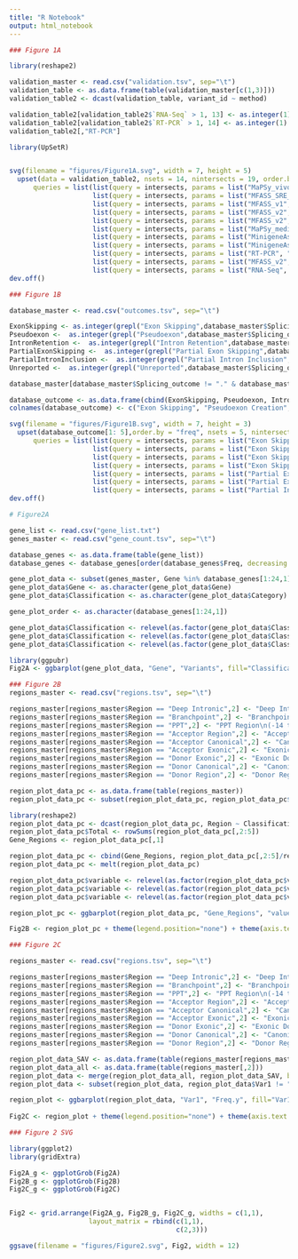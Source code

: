 ```yaml
---
title: "R Notebook"
output: html_notebook
---
```



```r
### Figure 1A

library(reshape2)

validation_master <- read.csv("validation.tsv", sep="\t")
validation_table <- as.data.frame(table(validation_master[c(1,3)]))
validation_table2 <- dcast(validation_table, variant_id ~ method)

validation_table2[validation_table2$`RNA-Seq` > 1, 13] <- as.integer(1)
validation_table2[validation_table2$`RT-PCR` > 1, 14] <- as.integer(1)
validation_table2[,"RT-PCR"]

library(UpSetR)


svg(filename = "figures/Figure1A.svg", width = 7, height = 5)
  upset(data = validation_table2, nsets = 14, nintersects = 19, order.by = "freq", point.size = 2,	mb.ratio = c(0.5, 0.5), text.scale = 1.2,
      queries = list(list(query = intersects, params = list("MaPSy_vivo", "MaPSy_vitro"), color = "#004488", active = TRUE),
                     list(query = intersects, params = list("MFASS_SRE_dhfr", "MFASS_SRE_smn1"), color = "#004488", active = TRUE),
                     list(query = intersects, params = list("MFASS_v1", "MFASS_v2"), color = "#004488", active = TRUE),
                     list(query = intersects, params = list("MFASS_v2", "MFASS_SRE_dhfr"), color = "#004488", active = TRUE),
                     list(query = intersects, params = list("MFASS_v2", "MFASS_SRE_dhfr", "MFASS_SRE_smn1"), color = "#004488", active = TRUE),
                     list(query = intersects, params = list("MaPSy_medium5SS", "MaPSy_weak5SS", "MaPSy_strong5SS"), color = "#004488", active = TRUE),
                     list(query = intersects, params = list("MinigeneAssay", "RT-PCR"), color = "#DDAA33", active = TRUE),
                     list(query = intersects, params = list("MinigeneAssay", "MaPSy_vivo", "MaPSy_vitro"), color = "#DDAA33", active = TRUE),
                     list(query = intersects, params = list("RT-PCR", "MaPSy_vivo", "MaPSy_vitro"), color = "#DDAA33", active = TRUE),
                     list(query = intersects, params = list("MFASS_v2", "MaPSy_vivo", "MaPSy_vitro"), color = "#DDAA33", active = TRUE),
                     list(query = intersects, params = list("RNA-Seq", "MinigeneAssay"), color = "#DDAA33", active = TRUE)))
dev.off()


```


```r

### Figure 1B

database_master <- read.csv("outcomes.tsv", sep="\t")

ExonSkipping <- as.integer(grepl("Exon Skipping",database_master$Splicing_outcome) & (!grepl("Partial Exon Skipping",database_master$Splicing_outcome) | grepl("Partial Exon Skipping And Exon Skipping",database_master$Splicing_outcome) | grepl("Exon Skipping And Partial Exon Skipping",database_master$Splicing_outcome) | grepl("Partial Exon Skipping, Exon Skipping",database_master$Splicing_outcome) | grepl("Exon Skipping, Partial Exon Skipping",database_master$Splicing_outcome)))
Pseudoexon <-  as.integer(grepl("Pseudoexon",database_master$Splicing_outcome))
IntronRetention <-  as.integer(grepl("Intron Retention",database_master$Splicing_outcome))
PartialExonSkipping <-  as.integer(grepl("Partial Exon Skipping",database_master$Splicing_outcome))
PartialIntronInclusion <-  as.integer(grepl("Partial Intron Inclusion",database_master$Splicing_outcome))
Unreported <-  as.integer(grepl("Unreported",database_master$Splicing_outcome))

database_master[database_master$Splicing_outcome != "." & database_master$Splicing_outcome != "Unspecified" & database_master$Splicing_outcome != "1" ,]

database_outcome <- as.data.frame(cbind(ExonSkipping, Pseudoexon, IntronRetention, PartialExonSkipping, PartialIntronInclusion, Unreported))
colnames(database_outcome) <- c("Exon Skipping", "Pseudoexon Creation", "Intron Retention", "Partial Exon Skipping", "Partial Intron Inclusion", "Unreported")

svg(filename = "figures/Figure1B.svg", width = 7, height = 3)
  upset(database_outcome[1: 5],order.by = "freq", nsets = 5, nintersects = 12, point.size = 2,	mb.ratio = c(0.6, 0.4), text.scale = 1.2,
      queries = list(list(query = intersects, params = list("Exon Skipping", "Partial Exon Skipping"), color = "#BB5566", active = TRUE),
                     list(query = intersects, params = list("Exon Skipping", "Partial Intron Inclusion"), color = "#BB5566", active = TRUE),
                     list(query = intersects, params = list("Exon Skipping", "Intron Retention"), color = "#BB5566", active = TRUE),
                     list(query = intersects, params = list("Exon Skipping", "Partial Intron Inclusion", "Partial Exon Skipping"), color = "#BB5566", active = TRUE),
                     list(query = intersects, params = list("Partial Exon Skipping", "Intron Retention"), color = "#BB5566", active = TRUE),
                     list(query = intersects, params = list("Partial Exon Skipping", "Partial Intron Inclusion"), color = "#BB5566", active = TRUE),
                     list(query = intersects, params = list("Partial Intron Inclusion", "Intron Retention"), color = "#BB5566", active = TRUE)))
dev.off()

```



```r

# Figure2A

gene_list <- read.csv("gene_list.txt")
genes_master <- read.csv("gene_count.tsv", sep="\t")

database_genes <- as.data.frame(table(gene_list))
database_genes <- database_genes[order(database_genes$Freq, decreasing = TRUE),]

gene_plot_data <- subset(genes_master, Gene %in% database_genes[1:24,1])
gene_plot_data$Gene <- as.character(gene_plot_data$Gene)
gene_plot_data$Classification <- as.character(gene_plot_data$Category)

gene_plot_order <- as.character(database_genes[1:24,1])

gene_plot_data$Classification <- relevel(as.factor(gene_plot_data$Classification), "Low-frequency")
gene_plot_data$Classification <- relevel(as.factor(gene_plot_data$Classification), "Normal")
gene_plot_data$Classification <- relevel(as.factor(gene_plot_data$Classification), "Conflicting")

library(ggpubr)
Fig2A <- ggbarplot(gene_plot_data, "Gene", "Variants", fill="Classification", ylab = "Variant Count", xlab = "Gene", palette = c("#808080", "#3987cc", "purple", "#db3d3d"), order = gene_plot_order, ylim=c(0,500), yaxp=c(0,500,5)) + theme(axis.text.x = element_text(angle = 45, hjust = 1)) + theme(axis.text.x = element_text(face = "italic")) + theme(legend.position = "none")


```



```r

### Figure 2B
regions_master <- read.csv("regions.tsv", sep="\t")

regions_master[regions_master$Region == "Deep Intronic",2] <- "Deep Intronic\n(+7 to -51)"
regions_master[regions_master$Region == "Branchpoint",2] <- "Branchpoint Region\n(-50 to -15)"
regions_master[regions_master$Region == "PPT",2] <- "PPT Region\n(-14 to -7)"
regions_master[regions_master$Region == "Acceptor Region",2] <- "Acceptor Region\n(-6 to -3)"
regions_master[regions_master$Region == "Acceptor Canonical",2] <- "Canonical Acceptor Site\n(-1 & -2)"
regions_master[regions_master$Region == "Acceptor Exonic",2] <- "Exonic Acceptor Region\n(3 exonic bases)"
regions_master[regions_master$Region == "Donor Exonic",2] <- "Exonic Donor Region\n(3 exonic bases)"
regions_master[regions_master$Region == "Donor Canonical",2] <- "Canonical Donor Site\n(+1 & +2)"
regions_master[regions_master$Region == "Donor Region",2] <- "Donor Region\n(+3 to +6)"

region_plot_data_pc <- as.data.frame(table(regions_master))
region_plot_data_pc <- subset(region_plot_data_pc, region_plot_data_pc$Region != "." & region_plot_data_pc$Classification != ".")

library(reshape2)
region_plot_data_pc <- dcast(region_plot_data_pc, Region ~ Classification)
region_plot_data_pc$Total <- rowSums(region_plot_data_pc[,2:5])
Gene_Regions <- region_plot_data_pc[,1]

region_plot_data_pc <- cbind(Gene_Regions, region_plot_data_pc[,2:5]/region_plot_data_pc[,6])
region_plot_data_pc <- melt(region_plot_data_pc)

region_plot_data_pc$variable <- relevel(as.factor(region_plot_data_pc$variable), "Low")
region_plot_data_pc$variable <- relevel(as.factor(region_plot_data_pc$variable), "Normal")
region_plot_data_pc$variable <- relevel(as.factor(region_plot_data_pc$variable), "Conflicting")

region_plot_pc <- ggbarplot(region_plot_data_pc, "Gene_Regions", "value", fill="variable", ylab = "Proportion", xlab = "Gene Region", legend.title = "Classification", palette = c("grey", "#3987cc", "purple", "#db3d3d"), order = c("Deep Intronic\n(+7 to -51)", "Branchpoint Region\n(-50 to -15)", "PPT Region\n(-14 to -7)", "Acceptor Region\n(-6 to -3)", "Canonical Acceptor Site\n(-1 & -2)", "Exonic Acceptor Region\n(3 exonic bases)", "Exonic", "Exonic Donor Region\n(3 exonic bases)", "Canonical Donor Site\n(+1 & +2)", "Donor Region\n(+3 to +6)"))

Fig2B <- region_plot_pc + theme(legend.position="none") + theme(axis.text.x = element_text(angle = 45, hjust = 1)) + labs(fill="Legend") 


```



```r

### Figure 2C

regions_master <- read.csv("regions.tsv", sep="\t")

regions_master[regions_master$Region == "Deep Intronic",2] <- "Deep Intronic\n(+7 to -51)"
regions_master[regions_master$Region == "Branchpoint",2] <- "Branchpoint Region\n(-50 to -15)"
regions_master[regions_master$Region == "PPT",2] <- "PPT Region\n(-14 to -7)"
regions_master[regions_master$Region == "Acceptor Region",2] <- "Acceptor Region\n(-6 to -3)"
regions_master[regions_master$Region == "Acceptor Canonical",2] <- "Canonical Acceptor Site\n(-1 & -2)"
regions_master[regions_master$Region == "Acceptor Exonic",2] <- "Exonic Acceptor Region\n(3 exonic bases)"
regions_master[regions_master$Region == "Donor Exonic",2] <- "Exonic Donor Region\n(3 exonic bases)"
regions_master[regions_master$Region == "Donor Canonical",2] <- "Canonical Donor Site\n(+1 & +2)"
regions_master[regions_master$Region == "Donor Region",2] <- "Donor Region\n(+3 to +6)"

region_plot_data_SAV <- as.data.frame(table(regions_master[regions_master$Classification == "Splice",2]))
region_plot_data_all <- as.data.frame(table(regions_master[,2]))
region_plot_data <- merge(region_plot_data_all, region_plot_data_SAV, by="Var1")
region_plot_data <- subset(region_plot_data, region_plot_data$Var1 != ".")

region_plot <- ggbarplot(region_plot_data, "Var1", "Freq.y", fill="Var1", ylab = "Variant Count", xlab = "Gene", palette = c("grey","#347FC4", "#295A43", "#40B871", "#91CA68", "#94C6D5", "#9E8FB2", "#D6A2AD", "#DB5561", "#A61D3D"), order = c("Deep Intronic\n(+7 to -51)", "Branchpoint Region\n(-50 to -15)", "PPT Region\n(-14 to -7)", "Acceptor Region\n(-6 to -3)", "Canonical Acceptor Site\n(-1 & -2)", "Exonic Acceptor Region\n(3 exonic bases)", "Exonic", "Exonic Donor Region\n(3 exonic bases)", "Canonical Donor Site\n(+1 & +2)", "Donor Region\n(+3 to +6)"))
 
Fig2C <- region_plot + theme(legend.position="none") + theme(axis.text.x = element_text(angle = 45, hjust = 1))

```



```r
### Figure 2 SVG

library(ggplot2)
library(gridExtra)

Fig2A_g <- ggplotGrob(Fig2A)
Fig2B_g <- ggplotGrob(Fig2B)
Fig2C_g <- ggplotGrob(Fig2C)


Fig2 <- grid.arrange(Fig2A_g, Fig2B_g, Fig2C_g, widths = c(1,1),
                    layout_matrix = rbind(c(1,1),
                                          c(2,3)))

ggsave(filename = "figures/Figure2.svg", Fig2, width = 12)

```

